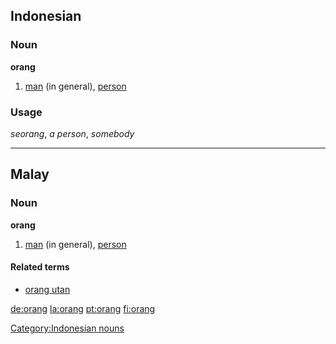 ==Indonesian==
===Noun===
'''orang'''

#[[man]] (in general), [[person]]

===Usage===
''seorang'', ''a person'', ''somebody''

[[Category:Indonesian nouns]]

----

==Malay==
===Noun===
'''orang'''

#[[man]] (in general), [[person]]

====Related terms====
*[[orang utan]]

[[de:orang]]
[[la:orang]]
[[pt:orang]]
[[fi:orang]]